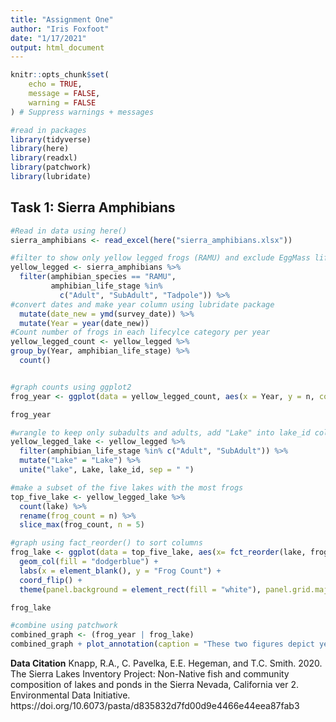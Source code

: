 ```yaml
---
title: "Assignment One"
author: "Iris Foxfoot"
date: "1/17/2021"
output: html_document
---
```


```r
knitr::opts_chunk$set(
	echo = TRUE,
	message = FALSE,
	warning = FALSE
) # Suppress warnings + messages

#read in packages
library(tidyverse)
library(here)
library(readxl)
library(patchwork)
library(lubridate)
```

## Task 1: Sierra Amphibians

```r
#Read in data using here()
sierra_amphibians <- read_excel(here("sierra_amphibians.xlsx"))

#filter to show only yellow legged frogs (RAMU) and exclude EggMass lifestage
yellow_legged <- sierra_amphibians %>% 
  filter(amphibian_species == "RAMU", 
         amphibian_life_stage %in% 
           c("Adult", "SubAdult", "Tadpole")) %>%
#convert dates and make year column using lubridate package
  mutate(date_new = ymd(survey_date)) %>%
  mutate(Year = year(date_new))
#Count number of frogs in each lifecylce category per year
yellow_legged_count <- yellow_legged %>%  
group_by(Year, amphibian_life_stage) %>%
  count()


#graph counts using ggplot2
frog_year <- ggplot(data = yellow_legged_count, aes(x = Year, y = n, color = amphibian_life_stage)) + geom_line() + theme(legend.position = c(0.15, 0.8), legend.title = element_blank(), legend.background = element_rect(fill="lightblue", size=0.5, linetype="solid", colour ="black"), panel.background = element_rect(fill = "white"), panel.grid.major = element_line(size = 0.5, linetype = 'solid', colour = "grey"), panel.grid.minor = element_line(size = 0.25, linetype = 'solid', colour = "grey")) + labs(y = "Number of Frogs", title = "Figure 1")

frog_year

```

```r
#wrangle to keep only subadults and adults, add "Lake" into lake_id col
yellow_legged_lake <- yellow_legged %>%
  filter(amphibian_life_stage %in% c("Adult", "SubAdult")) %>% 
  mutate("Lake" = "Lake") %>% 
  unite("lake", Lake, lake_id, sep = " ")

#make a subset of the five lakes with the most frogs
top_five_lake <- yellow_legged_lake %>% 
  count(lake) %>% 
  rename(frog_count = n) %>% 
  slice_max(frog_count, n = 5)

#graph using fact_reorder() to sort columns
frog_lake <- ggplot(data = top_five_lake, aes(x= fct_reorder(lake, frog_count), y = frog_count)) + 
  geom_col(fill = "dodgerblue") + 
  labs(x = element_blank(), y = "Frog Count") + 
  coord_flip() + 
  theme(panel.background = element_rect(fill = "white"), panel.grid.major.y = element_blank(), panel.grid.major.x = element_line(size = 0.5, linetype = 'solid', colour = "grey"), panel.grid.minor.x = element_line(size = 0.25, linetype = 'solid', colour = "grey")) + labs(title = "Figure 2")

frog_lake
```

```r
#combine using patchwork
combined_graph <- (frog_year | frog_lake)
combined_graph + plot_annotation(caption = "These two figures depict yellow-legged frogs in the southern sierra nevada. Figure 1 shows the total number of yellow-legged frogs in the study per year \nand broken up by life stage. Figure 2 shows the top five lakes with the most subadult and adult yellow-legged frogs. The data was collected in the southern \nsierra nevada from 1995-2002 (Napp et al.)", theme = theme(plot.caption = element_text(size = 10, hjust = 0, vjust = 0)))
```

**Data Citation** Knapp, R.A., C. Pavelka, E.E. Hegeman, and T.C. Smith. 2020. The Sierra Lakes Inventory Project: Non-Native fish and community composition of lakes and ponds in the Sierra Nevada, California ver 2. Environmental Data Initiative. https://doi.org/10.6073/pasta/d835832d7fd00d9e4466e44eea87fab3
